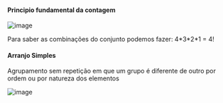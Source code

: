 






#### Principio fundamental da contagem

![image](/image/image_468.png)

Para saber as combinações do conjunto podemos fazer: 4\*3\*2\*1 = 4!








#### Arranjo Simples

Agrupamento sem repetição em que um grupo é diferente de outro por ordem
ou por natureza dos elementos

![image](/image/image_469.png)


